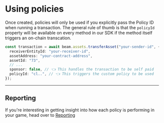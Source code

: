 # Using policies

Once created, policies will only be used if you explicitly pass the Policy ID when running a transaction. The general rule of thumb is that the `policyId` property will be available on every method in our SDK if the method itself triggers an on-chain transcation.

```typescript
const transaction = await beam.assets.transferAsset("your-sender-id", {
  receiverEntityId: "your-receiver-id",
  assetAddress: "your-contract-address",
  assetId: "73",
  // ...
  sponsor: false, // 👈 This handles the transaction to be self paid
  policyId: "cl..", // 👈 This triggers the custom policy to be used
});
```

---

## Reporting

If you're interesting in getting insight into how each policy is performing in your game, head over to [Reporting](/service/reporting)
